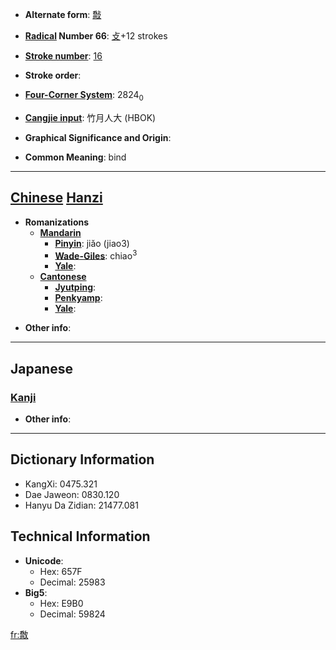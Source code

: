 * '''Alternate form''': [[敽]]

* '''[[Wiktionary:Chinese radical index| Radical]] Number 66''': [[Wiktionary:Chinese radical index 攴|攴]]+12 strokes

* '''[[Wiktionary:Chinese total strokes index|Stroke number]]''': [[Wiktionary:Chinese total strokes index 16|16]]

* '''Stroke order''': 

* '''[[Wiktionary:Chinese four corner index|Four-Corner System]]''': 2824<sub>0</sub>

* '''[[Wiktionary:Chinese Cangjie index|Cangjie input]]''': 竹月人大 (HBOK)

* '''Graphical Significance and Origin''': 

* '''Common Meaning''': bind

----

== [[Chinese]] [[Hanzi]] ==

* '''Romanizations'''
** '''[[Mandarin]]'''
*** '''[[Pinyin]]''': jiǎo (jiao3)
*** '''[[Wade-Giles]]''': chiao<sup>3</sup>
*** '''[[Yale]]''': 
** '''[[Cantonese]]'''
*** '''[[Jyutping]]''':
*** '''[[Penkyamp]]''': 
*** '''[[Yale]]''': 

* '''Other info''': 

----

==Japanese==
===[[Kanji]]===
{{kanji|on readings=[[きょう]] (kyō), [[ぎょう]] (gyō)|kun readings=[[つなぐ]] (tsunagu)}}

* '''Other info''':  

----

== Dictionary Information ==

* KangXi: 0475.321
* Dae Jaweon: 0830.120
* Hanyu Da Zidian: 21477.081

== Technical Information ==

* '''Unicode''':
** Hex: 657F
** Decimal: 25983
* '''Big5''':
** Hex: E9B0
** Decimal: 59824

[[fr:敿]]